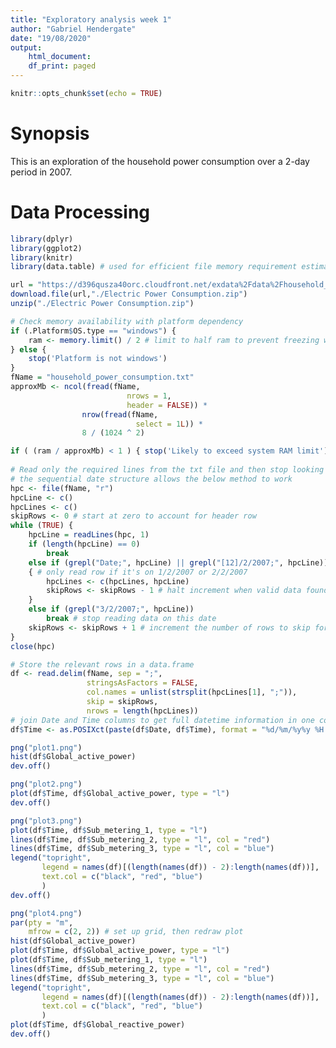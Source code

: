 ```yaml
---
title: "Exploratory analysis week 1"
author: "Gabriel Hendergate"
date: "19/08/2020"
output:
    html_document:
    df_print: paged
---
```

    
```r
knitr::opts_chunk$set(echo = TRUE)
```

# Synopsis
This is an exploration of the household power consumption over a 2-day period
in 2007.

# Data Processing
```r
library(dplyr)
library(ggplot2)
library(knitr)
library(data.table) # used for efficient file memory requirement estimate
```

```r
url = "https://d396qusza40orc.cloudfront.net/exdata%2Fdata%2Fhousehold_power_consumption.zip"
download.file(url,"./Electric Power Consumption.zip")
unzip("./Electric Power Consumption.zip")
```

```r
# Check memory availability with platform dependency
if (.Platform$OS.type == "windows") { 
    ram <- memory.limit() / 2 # limit to half ram to prevent freezing windows
} else { 
    stop('Platform is not windows')
}
fName = "household_power_consumption.txt"
approxMb <- ncol(fread(fName, 
                          nrows = 1, 
                          header = FALSE)) *  
                nrow(fread(fName, 
                            select = 1L)) *
                8 / (1024 ^ 2)

if ( (ram / approxMb) < 1 ) { stop('Likely to exceed system RAM limit') }
    
# Read only the required lines from the txt file and then stop looking
# the sequential date structure allows the below method to work
hpc <- file(fName, "r")
hpcLine <- c()
hpcLines <- c()
skipRows <- 0 # start at zero to account for header row
while (TRUE) {
    hpcLine = readLines(hpc, 1)
    if (length(hpcLine) == 0) 
        break
    else if (grepl("Date;", hpcLine) || grepl("[12]/2/2007;", hpcLine))
    { # only read row if it's on 1/2/2007 or 2/2/2007
        hpcLines <- c(hpcLines, hpcLine)
        skipRows <- skipRows - 1 # halt increment when valid data found
    }
    else if (grepl("3/2/2007;", hpcLine))
        break # stop reading data on this date
    skipRows <- skipRows + 1 # increment the number of rows to skip for df
}
close(hpc)

# Store the relevant rows in a data.frame
df <- read.delim(fName, sep = ";", 
                 stringsAsFactors = FALSE,
                 col.names = unlist(strsplit(hpcLines[1], ";")),
                 skip = skipRows, 
                 nrows = length(hpcLines))
# join Date and Time columns to get full datetime information in one column
df$Time <- as.POSIXct(paste(df$Date, df$Time), format = "%d/%m/%y%y %H:%M:%S")
```

```r

png("plot1.png")
hist(df$Global_active_power)
dev.off()

png("plot2.png")
plot(df$Time, df$Global_active_power, type = "l")
dev.off()

png("plot3.png")
plot(df$Time, df$Sub_metering_1, type = "l")
lines(df$Time, df$Sub_metering_2, type = "l", col = "red")
lines(df$Time, df$Sub_metering_3, type = "l", col = "blue")
legend("topright",
       legend = names(df)[(length(names(df)) - 2):length(names(df))],
       text.col = c("black", "red", "blue")
       )
dev.off()

png("plot4.png")
par(pty = "m",
    mfrow = c(2, 2)) # set up grid, then redraw plot
hist(df$Global_active_power)
plot(df$Time, df$Global_active_power, type = "l")
plot(df$Time, df$Sub_metering_1, type = "l")
lines(df$Time, df$Sub_metering_2, type = "l", col = "red")
lines(df$Time, df$Sub_metering_3, type = "l", col = "blue")
legend("topright",
       legend = names(df)[(length(names(df)) - 2):length(names(df))],
       text.col = c("black", "red", "blue")
       )
plot(df$Time, df$Global_reactive_power)
dev.off()
```